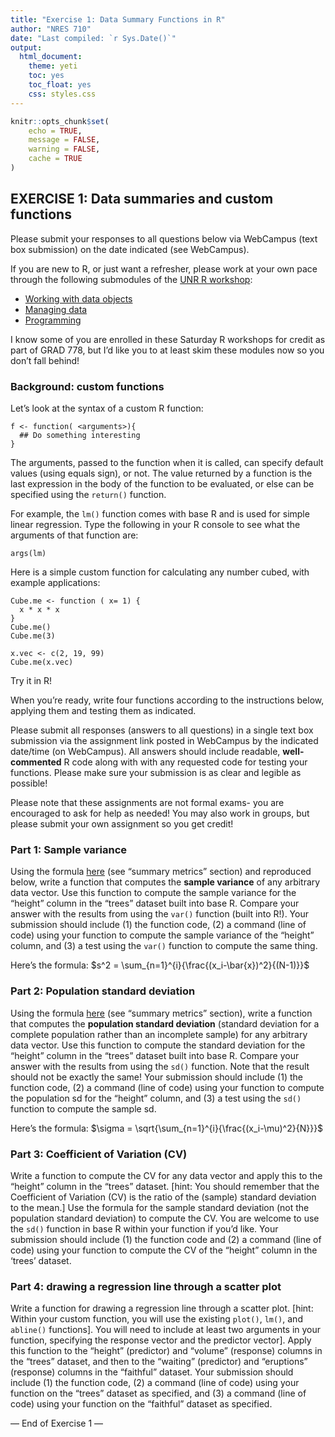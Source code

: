 ```yaml
---
title: "Exercise 1: Data Summary Functions in R"
author: "NRES 710"
date: "Last compiled: `r Sys.Date()`"
output: 
  html_document: 
    theme: yeti
    toc: yes
    toc_float: yes
    css: styles.css
---
```


```r

knitr::opts_chunk$set(
	echo = TRUE,
	message = FALSE,
	warning = FALSE,
	cache = TRUE
)
```


## EXERCISE 1: Data summaries and custom functions

Please submit your responses to all questions below via WebCampus (text box submission) on the date indicated (see WebCampus).  

If you are new to R, or just want a refresher, please work at your own pace through the following submodules of the [UNR R workshop](https://kevintshoemaker.github.io/R-Bootcamp/): 

* [Working with data objects](https://kevintshoemaker.github.io/R-Bootcamp/module1_1.html)    
* [Managing data](https://kevintshoemaker.github.io/R-Bootcamp/module1_2.html)   
* [Programming](https://kevintshoemaker.github.io/R-Bootcamp/module2_2.html)   

I know some of you are enrolled in these Saturday R workshops for credit as part of GRAD 778, but I'd like you to at least skim these modules now so you don't fall behind!  

### Background: custom functions

Let’s look at the syntax of a custom R function:
```
f <- function( <arguments>){ 
  ## Do something interesting 
}
```

The arguments, passed to the function when it is called, can specify default values (using equals sign), or not. The value returned by a function is the last expression in the body of the function to be evaluated, or else can be specified using the `return()` function. 

For example, the `lm()` function comes with base R and is used for simple linear regression. Type the following in your R console to see what the arguments of that function are:

```
args(lm)
```

Here is a simple custom function for calculating any number cubed, with example applications:

```
Cube.me <- function ( x= 1) {
  x * x * x
}
Cube.me()
Cube.me(3)

x.vec <- c(2, 19, 99)
Cube.me(x.vec)

```

Try it in R!

When you're ready, write four functions according to the instructions below, applying them and testing them as indicated. 

Please submit all responses (answers to all questions) in a single text box submission via the assignment link posted in WebCampus by the indicated date/time (on WebCampus). All answers should include readable, **well-commented** R code along with with any requested code for testing your functions. Please make sure your submission is as clear and legible as possible!  

Please note that these assignments are not formal exams- you are encouraged to ask for help as needed! You may also work in groups, but please submit your own assignment so you get credit! 

### Part 1: Sample variance

Using the formula [here](LECTURE2.html) (see "summary metrics" section) and reproduced below, write a function that computes the **sample variance** of any arbitrary data vector. Use this function to compute the sample variance for the "height" column in the "trees" dataset built into base R. Compare your answer with the results from using the `var()` function (built into R!). Your submission should include (1) the function code, (2) a command (line of code) using your function to compute the sample variance of the "height" column, and (3) a test using the `var()` function to compute the same thing.  

Here's the formula: $s^2 = \sum_{n=1}^{i}{\frac{(x_i-\bar{x})^2}{(N-1)}}$

### Part 2: Population standard deviation

Using the formula [here](LECTURE2.html) (see "summary metrics" section), write a function that computes the **population standard deviation** (standard deviation for a complete population rather than an incomplete sample) for any arbitrary data vector. Use this function to compute the standard deviation for the "height" column in the "trees" dataset built into base R. Compare your answer with the results from using the `sd()` function. Note that the result should not be exactly the same! Your submission should include (1) the function code, (2) a command (line of code) using your function to compute the population sd for the "height" column, and (3) a test using the `sd()` function to compute the sample sd.

Here's the formula: $\sigma = \sqrt{\sum_{n=1}^{i}{\frac{(x_i-\mu)^2}{N}}}$

### Part 3: Coefficient of Variation (CV)

Write a function to compute the CV for any data vector and apply this to the “height” column in the “trees” dataset. [hint: You should remember that the Coefficient of Variation (CV) is the ratio of the (sample) standard deviation to the mean.] Use the formula for the sample standard deviation (not the population standard deviation) to compute the CV. You are welcome to use the `sd()` function in base R within your function if you'd like. Your submission should include (1) the function code and (2) a command (line of code) using your function to compute the CV of the "height" column in the 'trees' dataset.

### Part 4: drawing a regression line through a scatter plot 

Write a function for drawing a regression line through a scatter plot. [hint: Within your custom function, you will use the existing `plot()`, `lm()`, and `abline()` functions]. You will need to include at least two arguments in your function, specifying the response vector and the predictor vector]. Apply this function to the “height” (predictor) and “volume” (response) columns in the “trees” dataset, and then to the “waiting” (predictor) and “eruptions” (response) columns in the “faithful” dataset. Your submission should include (1) the function code, (2) a command (line of code) using your function on the "trees" dataset as specified, and (3) a command (line of code) using your function on the "faithful" dataset as specified.

--- End of Exercise 1 ---